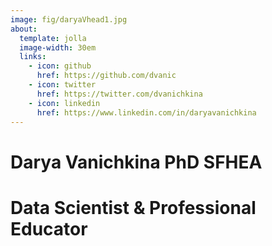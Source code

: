 ```yaml
---
image: fig/daryaVhead1.jpg
about:
  template: jolla
  image-width: 30em
  links:
    - icon: github
      href: https://github.com/dvanic
    - icon: twitter
      href: https://twitter.com/dvanichkina
    - icon: linkedin
      href: https://www.linkedin.com/in/daryavanichkina
---
```


# Darya Vanichkina PhD SFHEA
# Data Scientist & Professional Educator

